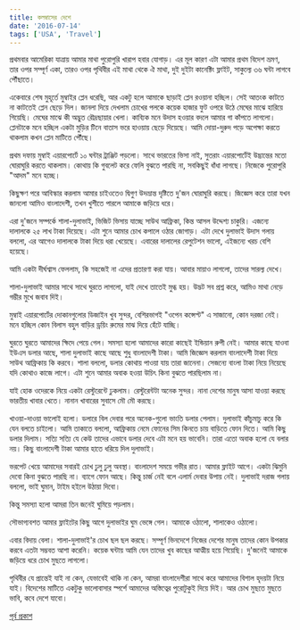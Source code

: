 ```yaml
---
title: কলম্বাসের দেশে
date: '2016-07-14'
tags: ['USA', 'Travel']
---
```


প্রথমবার আমেরিকা যাত্রায় আমার মাথা পুরোপুরি খারাপ হবার যোগাড়। এর মূল কারণ এটা আমার প্রথম বিদেশ ভ্রমণ, তার ওপর সম্পূর্ণ একা, তারও ওপর পৃথিবীর এই মাথা থেকে ঐ মাথা, দুই দুইটা কানেক্টিং ফ্লাইট, সাকুল্যে ৩৬ ঘন্টা লাগবে পৌঁছাতে।

 

একেবারে শেষ মুহূর্তে মুম্বাইর প্লেন ধরেছি, আর একটু হলে আমাকে ছাড়াই প্লেন রওয়ানা হচ্ছিল। সেই আতংক কাটতে না কাটতেই প্লেন ছেড়ে দিল। জানলা দিয়ে দেখলাম চোখের পলকে কয়েক হাজার ফুট ওপরে উঠে মেঘের মাঝে হারিয়ে গিয়েছি। মেঘের মাঝে কী অদ্ভুত রৌদ্রছায়ার খেলা। কাব্যিক মনে উদাস হওয়ার বদলে আমার গা কাঁপতে লাগলো। প্লেনটাকে মনে হচ্ছিল একটা মুড়ির টিনে বাতাস ভরে হাওয়ায় ছেড়ে দিয়েছে। আমি দোয়া-দুরুদ পড়ে অপেক্ষা করতে থাকলাম কখন প্লেন মাটিতে পৌঁছে।

 

প্রথম দফায় মুম্বাই এয়ারপোর্টে ১০ ঘন্টার ট্রাঞ্জিট পড়লো। সাথে ভারতের ভিসা নাই, সুতরাং এয়ারপোর্টেই উদ্ভ্রান্তের মতো ঘোরাঘুরি করতে থাকলাম। কোথায় কি গুবলেট করে ফেলি বুঝতে পারছি না, সবকিছুই ধাঁধা লাগছে। নিজেকে পুরোপুরি "আদম" মনে হচ্ছে।

 

কিছুক্ষণ পরে আবিস্কার করলাম আমার চাইওতেও দ্বিগুণ উদভ্রান্ত দৃষ্টিতে দু'জন ঘোরাঘুরি করছে। জিজ্ঞেস করে তারা যখন জানলো আমিও বাংলাদেশী, তখন খুশীতে পারলে আমাকে জড়িয়ে ধরে।

 

এরা দু'জনে সম্পর্কে শালা-দুলাভাই, ভিজিট ভিসায় যাচ্ছে সাউথ আফ্রিকা, কিন্ত আসল উদ্দেশ্য চাকুরি। এজন্যে দালালকে ২৫ লাখ টাকা দিয়েছে। এটা শুনে আমার চোখ কপালে ওঠার জোগাড়। এটা দেখে দুলাভাই উদাস গলায় বললো, এর আগেও দালালকে টাকা দিয়ে ধরা খেয়েছে। এবারের দালালের রেপুটেশন ভালো, এইজন্যে খরচ বেশি হয়েছে।

 

আমি একটা দীর্ঘশ্বাস ফেললাম, কি সহজেই না এদের প্রতারণা করা যায়। আবার মায়াও লাগলো, তাদের সারল্য দেখে।

 

শালা-দুলাভাই আমার সাথে সাথে ঘুরতে লাগলো, যাই দেখে তাতেই মুগ্ধ হয়। উদ্ভট সব প্রশ্ন করে, আমিও মাথা নেড়ে গম্ভীর মুখে জবাব দিই।

 

মুম্বাই এয়ারপোর্টের দোকানগুলোর ডিজাইন খুব সুন্দর, বেশিরভাগই "ওপেন কন্সেপ্ট" এ সাজানো, কোন দরজা নেই। মনে হচ্ছিল কোন বিলাস বহুল বাড়ির ড্রয়িং রুমের মাঝ দিয়ে হেঁটে যাচ্ছি।

 

ঘুরতে ঘুরতে আমাদের ক্ষিদে পেয়ে গেল। সমস্যা হলো আমাদের কারো কাছেই ইন্ডিয়ান রুপী নেই। আমার কাছে যাওবা ইউএস ডলার আছে, শালা দুলাভাই কাছে আছে শুধু বাংলাদেশী টাকা। আমি জিজ্ঞেস করলাম বাংলাদেশী টাকা দিয়ে সাউথ আফ্রিকায় কি করবে। শালা বললো, ডলার কোথায় পাওয়া যায় তারা জানেনা। সেজন্যে বাংলা টাকা নিয়ে নিয়েছে যদি কোথাও কাজে লাগে। এটা শুনে আমার অবাক হওয়া উচিৎ কিনা বুঝতে পারছিলাম না।

 

যাই হোক ওদেরকে নিয়ে একটা রেস্টুরেন্টে ঢুকলাম। রেস্টুরেন্টটা অনেক সুন্দর। নানা দেশের মানুষ আসা যাওয়া করছে ভারতীয় খাবার খেতে। নানান খাবারের সুবাসে মৌ মৌ করছে।

 

খাওয়া-দাওয়া ভালোই হলো। ডলারে বিল দেবার পরে অনেক-গুলো ভাংতি ডলার পেলাম। দুলাভাই কাঁচুমাচু করে কি যেন বলতে চাইলো। আমি তাকাতে বললো, আফ্রিকায় নেমে ফোনের সিম কিনতে চায় বাড়িতে ফোন দিতে। আমি কিছু ডলার দিলাম। সত্যি সত্যি যে কেউ তাদের এভাবে ডলার দেবে এটা মনে হয় ভাবেনি। তারা এতো অবাক হলো যে বলার নয়। কিছু বাংলাদেশী টাকা আমার হাতে ধরিয়ে দিল দুলাভাই।

 

ভরপেট খেয়ে আমাদের সবারই চোখ ঢুলু ঢুলু অবস্থা। বাংলাদেশ সময়ে গভীর রাত। আমার ফ্লাইট আগে। একটা ঝিমুনি দেবো কিনা বুঝতে পারছি না। ব্যাগে ফোন আছে। কিন্তু চার্জ নেই বলে এলার্ম দেবার উপায় নেই। দুলাভাই দরাজ গলায় বললো, ভাই ঘুমান, টাইম হইলে উঠায়া দিবো।

 

কিন্তু সমস্যা হলো আমরা তিন জনেই ঘুমিয়ে পড়লাম।

 

সৌভাগ্যবশত আমার ফ্লাইটের কিছু আগে দুলাভাইর ঘুম ভেঙ্গে গেল। আমাকে ওঠালো, শালাকেও ওঠালো।

 

এবার বিদায় বেলা। শালা-দুলাভাই'র চোখ ছল ছল করছে। সম্পূর্ণ ভিনদেশে নিজের দেশের মানুষ তাদের কোন উপকার করবে এতটা সম্ভবত আশা করেনি। কয়েক ঘন্টায় আমি যেন তাদের খুব কাছের আত্মীয় হয়ে গিয়েছি। দু'জনেই আমাকে জড়িয়ে ধরে চোখ মুছতে লাগলো।

 

পৃথিবীর যে প্রান্তেই যাই না কেন, যেভাবেই থাকি না কেন, আমরা বাংলাদেশীরা সাথে করে আমাদের বিশাল হৃদয়টা নিয়ে যাই। বিদেশের মাটিতে একটুকু ভালোবাসার স্পর্শে আমাদের অস্তিত্বের পুরোটুকুই দিয়ে দিই। আর চোখ মুছতে মুছতে ভাবি, কবে দেশে যাবো।

[পূর্ব প্রকাশ](https://www.facebook.com/ashraful.alam/posts/10153563693570583)